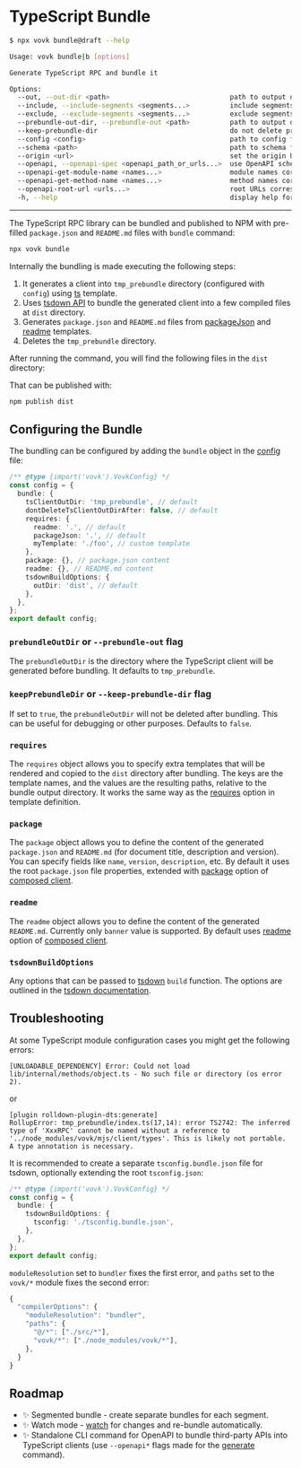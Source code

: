 
# TypeScript Bundle


```sh filename="Quick CLI Ref"
$ npx vovk bundle@draft --help

Usage: vovk bundle|b [options]

Generate TypeScript RPC and bundle it

Options:
  --out, --out-dir <path>                              path to output directory for bundle
  --include, --include-segments <segments...>          include segments
  --exclude, --exclude-segments <segments...>          exclude segments
  --prebundle-out-dir, --prebundle-out <path>          path to output directory for prebundle
  --keep-prebundle-dir                                 do not delete prebundle directory after bundling
  --config <config>                                    path to config file
  --schema <path>                                      path to schema folder (default: .vovk-schema)
  --origin <url>                                       set the origin URL for the generated client
  --openapi, --openapi-spec <openapi_path_or_urls...>  use OpenAPI schema instead of Vovk schema
  --openapi-get-module-name <names...>                 module names corresponding to the index of --openapi option
  --openapi-get-method-name <names...>                 method names corresponding to the index of --openapi option
  --openapi-root-url <urls...>                         root URLs corresponding to the index of --openapi option
  -h, --help                                           display help for command
```

-----


The TypeScript RPC library can be bundled and published to NPM with pre-filled `package.json` and `README.md` files with `bundle` command:

```sh npm2yarn
npx vovk bundle
```

Internally the bundling is made executing the following steps:

1. It generates a client into `tmp_prebundle` directory (configured with `config`) using [ts](/templates#ts) template.
2. Uses [tsdown API](https://tsdown.dev/) to bundle the generated client into a few compiled files at `dist` directory.
3. Generates `package.json` and `README.md` files from [packageJson](/templates#packagejson) and [readme](/templates#readme) templates.
4. Deletes the `tmp_prebundle` directory.

After running the command, you will find the following files in the `dist` directory:

<FileTree>
  <FileTree.Folder name="dist" defaultOpen>
    <FileTree.File name="index.cjs" />
    <FileTree.File name="index.d.cts" />
    <FileTree.File name="index.mjs" />
    <FileTree.File name="index.d.mts" />
    <FileTree.File name="schema.cjs" />
    <FileTree.File name="schema.d.cts" />
    <FileTree.File name="package.json" />
    <FileTree.File name="README.md" />
  </FileTree.Folder>
</FileTree>

That can be published with:

```sh
npm publish dist
```

## Configuring the Bundle

The bundling can be configured by adding the `bundle` object in the [config](/config) file:

```ts filename="vovk.config.mjs"
/** @type {import('vovk').VovkConfig} */
const config = {
  bundle: {
    tsClientOutDir: 'tmp_prebundle', // default
    dontDeleteTsClientOutDirAfter: false, // default
    requires: {
      readme: '.', // default
      packageJson: '.', // default
      myTemplate: './foo', // custom template
    },
    package: {}, // package.json content
    readme: {}, // README.md content
    tsdownBuildOptions: {
      outDir: 'dist', // default
    },
  },
};
export default config;
```

### `prebundleOutDir` or `--prebundle-out` flag

The `prebundleOutDir` is the directory where the TypeScript client will be generated before bundling. It defaults to `tmp_prebundle`.

### `keepPrebundleDir` or `--keep-prebundle-dir` flag

If set to `true`, the `prebundleOutDir` will not be deleted after bundling. This can be useful for debugging or other purposes. Defaults to `false`.

### `requires`

The `requires` object allows you to specify extra templates that will be rendered and copied to the `dist` directory after bundling. The keys are the template names, and the values are the resulting paths, relative to the bundle output directory. It works the same way as the [requires](/templates#requires) option in template definition.

### `package`

The `package` object allows you to define the content of the generated `package.json` and `README.md` (for document title, description and version). You can specify fields like `name`, `version`, `description`, etc. By default it uses the root `package.json` file properties, extended with [package](/composed#package) option of [composed client](/composed).

### `readme`

The `readme` object allows you to define the content of the generated `README.md`. Currently only `banner` value is supported. By default uses [readme](/composed#readme) option of [composed client](/composed).

### `tsdownBuildOptions`

Any options that can be passed to [tsdown](https://tsdown.dev/) `build` function. The options are outlined in the [tsdown documentation](https://tsdown.ru/reference/config-options).

## Troubleshooting

At some TypeScript module configuration cases you might get the following errors:


```
[UNLOADABLE_DEPENDENCY] Error: Could not load lib/internal/methods/object.ts - No such file or directory (os error 2).
```

or 

```
[plugin rolldown-plugin-dts:generate]
RollupError: tmp_prebundle/index.ts(17,14): error TS2742: The inferred type of 'XxxRPC' cannot be named without a reference to '../node_modules/vovk/mjs/client/types'. This is likely not portable. A type annotation is necessary.
```

It is recommended to create a separate `tsconfig.bundle.json` file for tsdown, optionally extending the root `tsconfig.json`:

```ts filename="vovk.config.mjs"
/** @type {import('vovk').VovkConfig} */
const config = {
  bundle: {
    tsdownBuildOptions: {
      tsconfig: './tsconfig.bundle.json',
    },
  },
};
export default config;
```

`moduleResolution` set to `bundler` fixes the first error, and `paths` set to the `vovk/*` module fixes the second error:

```ts filename="tsconfig.bundle.json" {3,6}
{
  "compilerOptions": {
    "moduleResolution": "bundler",
    "paths": {
      "@/*": ["./src/*"],
      "vovk/*": ["./node_modules/vovk/*"],
    },
  }
}
```

## Roadmap

- ✨ Segmented bundle - create separate bundles for each segment.
- ✨ Watch mode - [watch](https://tsdown.dev/reference/api/Interface.Options#watch) for changes and re-bundle automatically.
- ✨ Standalone CLI command for OpenAPI to bundle third-party APIs into TypeScript clients (use `--openapi*` flags made for the [generate](/generate) command).